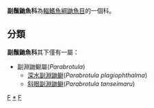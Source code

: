 {{Automatic taxobox
| taxon = Parabrotulidae
| authority = 
| image = Parabrotula plagiophthalmus.JPG
| image_caption = Parabrotula plagiophthalmus
| subdivision_ranks = [[科|科]]
| subdivision = * 見內文
}}
'''副鬚鼬魚科'''為[[輻鰭魚綱|輻鰭魚綱]][[鼬魚目|鼬魚目]]的一個科。

==分類==
'''副鬚鼬魚科'''其下僅有一屬：
*副淵鼬鳚屬(''Parabrotula'')
**[[深水副淵鼬鳚|深水副淵鼬鳚]](''Parabrotula plagiophthalma'')
**[[斜眼副淵鼬鳚|斜眼副淵鼬鳚]](''Parabrotula tanseimaru'')

{{Taxonbar|from=Q145769}}

[[Category:鼬魚目|F]]
[[Category:副鬚鼬魚科|*]]
[[Category:深海鼬魚亞目|F]]